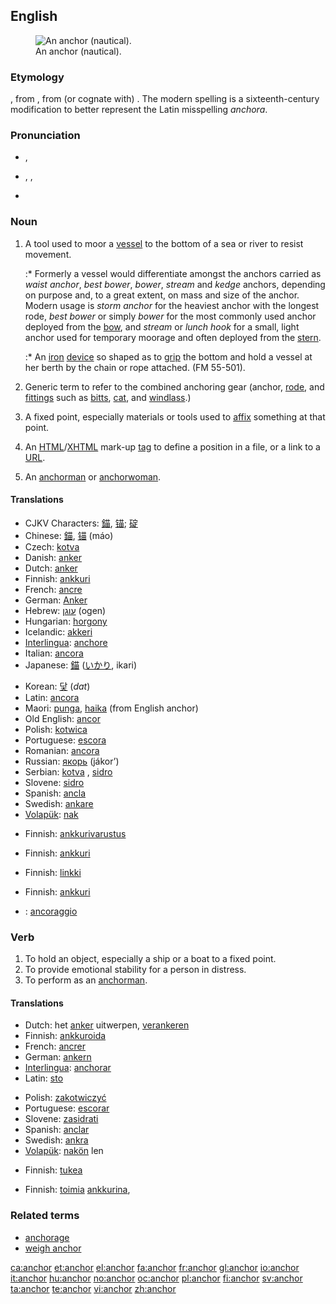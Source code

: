 ==English==
{{wikipedia|dab=anchor}}
[[Image:Kotwica SS Poznań.JPG|thumb|right|An anchor  (nautical).]]

===Etymology===
{{etyl|ang|en}} {{term|ancor||lang=en}}, from {{etyl|la|en}} {{term|ancora||lang=la}}, from (or cognate with) {{etyl|grc}} '''{{polytonic|[[ἄγκυρα]]}}'''.  The modern spelling is a sixteenth-century modification to better represent the Latin misspelling ''anchora''.

===Pronunciation===
* {{a|UK}} {{IPA|/ˈæŋkə/}}, {{SAMPA|/"{Nk3`/}}
* {{a|US}} {{enPR|ăngʹkər}}, {{IPA|/ˈæŋkɚ/}}, {{SAMPA|/"{Nk@`/}}
* {{audio|en-us-anchor.ogg|Audio (US)}}
*: {{rhymes|æŋkə(r)}}

===Noun===
{{en-noun}}

# {{nautical}} A tool used to moor a [[vessel]] to the bottom of a sea or river to resist movement.
#:* Formerly a vessel would differentiate amongst the anchors carried as ''waist anchor'', ''best bower'', ''bower'', ''stream'' and ''kedge'' anchors, depending on purpose and, to a great extent, on mass and size of the anchor. Modern usage is ''storm anchor'' for the heaviest anchor with the longest rode, ''best bower'' or simply ''bower'' for the most commonly used anchor deployed from the [[bow]], and ''stream'' or ''lunch hook'' for a small, light anchor used for temporary moorage and often deployed from the [[stern]].
#:* {{nautical}} An [[iron]] [[device]] so shaped as to [[grip]] the bottom and hold a vessel at her berth by the chain or rope attached. (FM 55-501).
# {{nautical}} Generic term to refer to the combined anchoring gear (anchor, [[rode]], and [[fittings]] such as [[bitts]], [[cat]], and [[windlass]].)
# A fixed point, especially materials or tools used to [[affix]] something at that point.
# {{internet}} An [[HTML]]/[[XHTML]] mark-up [[tag]] to define a position in a file, or a link to a [[URL]].
# {{television}} An [[anchorman]] or [[anchorwoman]].

====Translations====
{{trans-top|tool to hook a vessel into sea bottom}}
* CJKV Characters: [[錨]], [[锚]]; [[碇]]
* Chinese: [[錨]], [[锚]] (máo)
* Czech: [[kotva]] {{f}}
* Danish: [[anker]]
* Dutch: [[anker]] {{n}}
* Finnish: [[ankkuri]]
* French: [[ancre]] {{f}}
* German: [[Anker]] {{m}}
* Hebrew: [[עוגן]] (ogen) {{m}}
* Hungarian: [[horgony]]
* Icelandic: [[akkeri]] {{n}}
* [[Interlingua]]: [[anchore]]
* Italian: [[ancora]] {{f}}
* Japanese: [[錨]] ([[いかり]], ikari)
{{trans-mid}}
* Korean: [[닻]] (''dat'')
* Latin: [[ancora]] {{f}}
* Maori: [[punga]], [[haika]] (from English anchor)
* Old English: [[ancor]] {{m}}
* Polish: [[kotwica]] {{f}}
* Portuguese: [[escora]] {{f}}
* Romanian: [[ancora]] {{f}}
* Russian: [[якорь]] (jákor’) {{m}}
* Serbian: [[kotva]] {{f}}, [[sidro]] {{n}}
* Slovene: [[sidro]] {{n}}
* Spanish: [[ancla]] {{f}}
* Swedish: [[ankare]]
* [[Volapük]]: [[nak]]
{{trans-bottom}}

{{trans-top|anchoring gear as a whole}}
* Finnish: [[ankkurivarustus]]
{{trans-mid}}
{{trans-bottom}}

{{trans-top|tools to affix something at a fixed point}}
* Finnish: [[ankkuri]]
{{trans-mid}}
{{trans-bottom}}

{{trans-top|HTML tag or link}}
* Finnish: [[linkki]]
{{trans-mid}}
{{trans-bottom}}

{{trans-top|TV anchorman}}
* Finnish: [[ankkuri]]
{{trans-mid}}
{{trans-bottom}}

{{checktrans-top}}
* {{ttbc|Italian}}: [[ancoraggio]] {{m}}
{{trans-bottom}}

===Verb===
{{en-verb}}

# To hold an object, especially a ship or a boat to a fixed point.
# To provide emotional stability for a person in distress.
# To perform as an [[anchorman]].

====Translations====
{{trans-top|to hold an object to a fixed point}}
* Dutch: het [[anker]] uitwerpen, [[verankeren]]
* Finnish: [[ankkuroida]]
* French: [[ancrer]]
* German: [[ankern]]
* [[Interlingua]]: [[anchorar]]
* Latin: [[sto#Latin|sto]]
{{trans-mid}}
* Polish: [[zakotwiczyć]]
* Portuguese: [[escorar]]
* Slovene: [[zasidrati]]
* Spanish: [[anclar]]
* Swedish: [[ankra]]
* [[Volapük]]: [[nakön]] len
{{trans-bottom}}

{{trans-top|to provide emotional stability}}
* Finnish: [[tukea]]
{{trans-mid}}
{{trans-bottom}}

{{trans-top|to perform as a TV anchorman}}
* Finnish: [[toimia]] [[ankkuri|ankkurina]], {{t|fi|juontaa}}
{{trans-mid}}
{{trans-bottom}}

===Related terms===
* [[anchorage]]
* [[weigh anchor]]

[[ca:anchor]]
[[et:anchor]]
[[el:anchor]]
[[fa:anchor]]
[[fr:anchor]]
[[gl:anchor]]
[[io:anchor]]
[[it:anchor]]
[[hu:anchor]]
[[no:anchor]]
[[oc:anchor]]
[[pl:anchor]]
[[fi:anchor]]
[[sv:anchor]]
[[ta:anchor]]
[[te:anchor]]
[[vi:anchor]]
[[zh:anchor]]